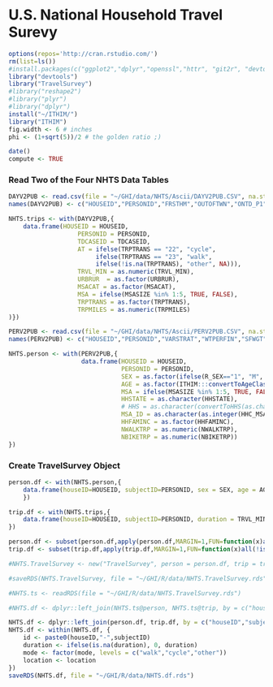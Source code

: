 # U.S. National Household Travel Surevy

```r
options(repos='http://cran.rstudio.com/')
rm(list=ls())
#install.packages(c("ggplot2","dplyr","openssl","httr", "git2r", "devtools", "roxygen2"))
library("devtools")
library("TravelSurvey")
#library("reshape2")
#library("plyr")
#library("dplyr")
install("~/ITHIM/")
library("ITHIM")
fig.width <- 6 # inches
phi <- (1+sqrt(5))/2 # the golden ratio ;)
```

```r
date()
compute <- TRUE
```


### Read Two of the Four NHTS Data Tables

```r
DAYV2PUB <- read.csv(file = "~/GHI/data/NHTS/Ascii/DAYV2PUB.CSV", na.strings = c("-9","-8", "-7", "-1"))
names(DAYV2PUB) <- c("HOUSEID","PERSONID","FRSTHM","OUTOFTWN","ONTD_P1","ONTD_P2","ONTD_P3","ONTD_P4","ONTD_P5","ONTD_P6","ONTD_P7","ONTD_P8","ONTD_P9","ONTD_P10","ONTD_P11","ONTD_P12","ONTD_P13","ONTD_P14","ONTD_P15","TDCASEID","HH_HISP","HH_RACE","DRIVER","R_SEX","WORKER","DRVRCNT","HHFAMINC","HHSIZE","HHVEHCNT","NUMADLT","FLAG100","LIF_CYC","TRIPPURP","AWAYHOME","CDIVMSAR","CENSUS_D","CENSUS_R","DROP_PRK","DRVR_FLG","EDUC","ENDTIME","HH_ONTD","HHMEMDRV","HHRESP","HHSTATE","HHSTFIPS","INTSTATE","MSACAT","MSASIZE","NONHHCNT","NUMONTRP","PAYTOLL","PRMACT","PROXY","PSGR_FLG","R_AGE","RAIL","STRTTIME","TRACC1","TRACC2","TRACC3","TRACC4","TRACC5","TRACCTM","TRAVDAY","TREGR1","TREGR2","TREGR3","TREGR4","TREGR5","TREGRTM","TRPACCMP","TRPHHACC","TRPHHVEH","TRPTRANS","TRVL_MIN","TRVLCMIN","TRWAITTM","URBAN","URBANSIZE","URBRUR","USEINTST","USEPUBTR","VEHID","WHODROVE","WHYFROM","WHYTO","WHYTRP1S","WRKCOUNT","DWELTIME","WHYTRP90","TDTRPNUM","TDWKND","TDAYDATE","TRPMILES","WTTRDFIN","VMT_MILE","PUBTRANS","HOMEOWN","HOMETYPE","HBHUR","HTRESDN","HTHTNRNT","HTPPOPDN","HTEEMPDN","HBRESDN","HBHTNRNT","HBPPOPDN","GASPRICE","VEHTYPE","HH_CBSA","HHC_MSA")

NHTS.trips <- with(DAYV2PUB,{
    data.frame(HOUSEID = HOUSEID,
                   PERSONID = PERSONID,
                   TDCASEID = TDCASEID,
                   AT = ifelse(TRPTRANS == "22", "cycle",
                        ifelse(TRPTRANS == "23", "walk",
                        ifelse(!is.na(TRPTRANS), "other", NA))),
                   TRVL_MIN = as.numeric(TRVL_MIN),
                   URBRUR  = as.factor(URBRUR),
                   MSACAT = as.factor(MSACAT),
                   MSA = ifelse(MSASIZE %in% 1:5, TRUE, FALSE),
                   TRPTRANS = as.factor(TRPTRANS),
                   TRPMILES = as.numeric(TRPMILES)
)})

PERV2PUB <- read.csv(file = "~/GHI/data/NHTS/Ascii/PERV2PUB.CSV", na.strings = "-9", stringsAsFactors = FALSE)
names(PERV2PUB) <- c("HOUSEID","PERSONID","VARSTRAT","WTPERFIN","SFWGT","HH_HISP","HH_RACE","DRVRCNT","HHFAMINC","HHSIZE","HHVEHCNT","NUMADLT","WRKCOUNT","FLAG100","LIF_CYC","CNTTDTR","BORNINUS","CARRODE","CDIVMSAR","CENSUS_D","CENSUS_R","CONDNIGH","CONDPUB","CONDRIDE","CONDRIVE","CONDSPEC","CONDTAX","CONDTRAV","DELIVER","DIARY","DISTTOSC","DRIVER","DTACDT","DTCONJ","DTCOST","DTRAGE","DTRAN","DTWALK","EDUC","EVERDROV","FLEXTIME","FMSCSIZE","FRSTHM","FXDWKPL","GCDWORK","GRADE","GT1JBLWK","HHRESP","HHSTATE","HHSTFIPS","ISSUE","OCCAT","LSTTRDAY","MCUSED","MEDCOND","MEDCOND6","MOROFTEN","MSACAT","MSASIZE","NBIKETRP","NWALKTRP","OUTCNTRY","OUTOFTWN","PAYPROF","PRMACT","PROXY","PTUSED","PURCHASE","R_AGE","R_RELAT","R_SEX","RAIL","SAMEPLC","SCHCARE","SCHCRIM","SCHDIST","SCHSPD","SCHTRAF","SCHTRN1","SCHTRN2","SCHTYP","SCHWTHR","SELF_EMP","TIMETOSC","TIMETOWK","TOSCSIZE","TRAVDAY","URBAN","URBANSIZE","URBRUR","USEINTST","USEPUBTR","WEBUSE","WKFMHMXX","WKFTPT","WKRMHM","WKSTFIPS","WORKER","WRKTIME","WRKTRANS","YEARMILE","YRMLCAP","YRTOUS","DISTTOWK","TDAYDATE","HOMEOWN","HOMETYPE","HBHUR","HTRESDN","HTHTNRNT","HTPPOPDN","HTEEMPDN","HBRESDN","HBHTNRNT","HBPPOPDN","HH_CBSA","HHC_MSA")

NHTS.person <- with(PERV2PUB,{
                    data.frame(HOUSEID = HOUSEID,
                               PERSONID = PERSONID,
                               SEX = as.factor(ifelse(R_SEX=="1", "M", ifelse(R_SEX=="2", "F", NA))),
                               AGE = as.factor(ITHIM:::convertToAgeClass(R_AGE)),
                               MSA = ifelse(MSASIZE %in% 1:5, TRUE, FALSE),
                               HHSTATE = as.character(HHSTATE),
                               # HHS = as.character(convertToHHS(as.character(HHSTATE))),
                               MSA_ID = as.character(as.integer(HHC_MSA)), stringsAsFactors = FALSE,
                               HHFAMINC = as.factor(HHFAMINC),
                               NWALKTRP = as.numeric(NWALKTRP),
                               NBIKETRP = as.numeric(NBIKETRP))
})

```

### Create TravelSurvey Object



```r

person.df <- with(NHTS.person,{
    data.frame(houseID=HOUSEID, subjectID=PERSONID, sex = SEX, age = AGE, location = MSA_ID, income = HHFAMINC, nwalktrp = NWALKTRP, nbiketrp = NBIKETRP)
    })

trip.df <- with(NHTS.trips,{
    data.frame(houseID=HOUSEID, subjectID=PERSONID, duration = TRVL_MIN, mode = AT)
})

person.df <- subset(person.df,apply(person.df,MARGIN=1,FUN=function(x)all(!is.na(x))))
trip.df <- subset(trip.df,apply(trip.df,MARGIN=1,FUN=function(x)all(!is.na(x))))

#NHTS.TravelSurvey <- new("TravelSurvey", person = person.df, trip = trip.df)

#saveRDS(NHTS.TravelSurvey, file = "~/GHI/R/data/NHTS.TravelSurvey.rds")
```

```r
#NHTS.ts <- readRDS(file = "~/GHI/R/data/NHTS.TravelSurvey.rds")

#NHTS.df <- dplyr::left_join(NHTS.ts@person, NHTS.ts@trip, by = c("houseID","subjectID"))

NHTS.df <- dplyr::left_join(person.df, trip.df, by = c("houseID","subjectID"))
NHTS.df <- within(NHTS.df, {
    id <- paste0(houseID,"-",subjectID)
    duration <- ifelse(is.na(duration), 0, duration)
    mode <- factor(mode, levels = c("walk","cycle","other"))
    location <- location
})
saveRDS(NHTS.df, file = "~/GHI/R/data/NHTS.df.rds")
```
